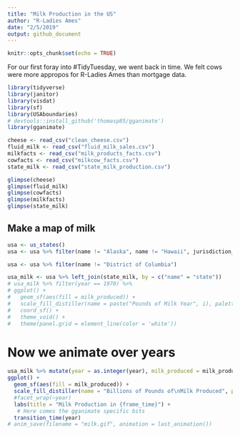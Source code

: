 ```yaml
---
title: "Milk Production in the US"
author: "R-Ladies Ames"
date: "2/5/2019"
output: github_document
---
```


```r
knitr::opts_chunk$set(echo = TRUE)
```

For our first foray into #TidyTuesday, we went back in time. We felt cows were more appropos for R-Ladies Ames than mortgage data. 

```r
library(tidyverse)
library(janitor)
library(visdat)
library(sf)
library(USAboundaries)
# devtools::install_github('thomasp85/gganimate')
library(gganimate)
```

```r
cheese <- read_csv("clean_cheese.csv")
fluid_milk <- read_csv("fluid_milk_sales.csv")
milkfacts <- read_csv("milk_products_facts.csv")
cowfacts <- read_csv("milkcow_facts.csv")
state_milk <- read_csv("state_milk_production.csv")
```

```r
glimpse(cheese)
glimpse(fluid_milk)
glimpse(cowfacts)
glimpse(milkfacts)
glimpse(state_milk)
```

## Make a map of milk

```r
usa <- us_states()
usa <- usa %>% filter(name != "Alaska", name != "Hawaii", jurisdiction_type != "territory")

usa <- usa %>% filter(name != "District of Columbia")

usa_milk <- usa %>% left_join(state_milk, by = c("name" = "state"))
# usa_milk %>% filter(year == 1970) %>% 
# ggplot() + 
#   geom_sf(aes(fill = milk_produced)) + 
#   scale_fill_distiller(name = paste("Pounds of Milk Year", i), palette = "YlOrBr", direction = 2) + 
#   coord_sf() + 
#   theme_void() + 
#   theme(panel.grid = element_line(color = 'white'))
```


# Now we animate over years

```r

usa_milk %>% mutate(year = as.integer(year), milk_produced = milk_produced/10^9) %>% 
ggplot() +
  geom_sf(aes(fill = milk_produced)) +
  scale_fill_distiller(name = "Billions of Pounds of\nMilk Produced", palette = "YlOrBr", direction = 2) + 
  #facet_wrap(~year)
  labs(title = "Milk Production in {frame_time}") + 
   # Here comes the gganimate specific bits
  transition_time(year) 
# anim_save(filename = "milk.gif", animation = last_animation())
```




